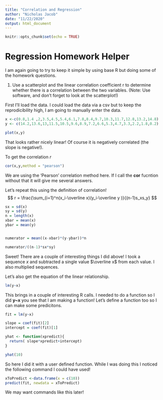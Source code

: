 ```yaml
---
title: "Correlation and Regression"
author: "Nicholas Jacob"
date: "11/22/2020"
output: html_document
---
```


```r
knitr::opts_chunk$set(echo = TRUE)
```

# Regression Homework Helper

I am again going to try to keep it simple by using base R but doing some of the homework questions.

1. Use a scatterplot and the linear correlation coefficient r to determine whether there is a correlation between the two variables. (Note: Use software, and don't forget to look at the scatterplot!) 

First I'll load the data.  I could load the data via a csv but to keep the reprodicibility high, I am going to manually enter the data.
```r
x <-c(0.8,1.4 ,2,3.5,4.5,5.4,6.1,7.8,8.4,9.7,10.3,11.7,12.8,13.2,14.8)
y <- c(14.2,13.6,13,11.5,10.5,9.6,8.9,7.2,6.6,5.3,4.7,3.3,2.2,1.8,0.2)

plot(x,y)
```
That looks rather nicely linear!  Of course it is negatively correlated (the slope is negative!).

To get the correlation $r$

```r

cor(x,y,method = "pearson")
```
We are using the 'Pearson' correlation method here.  If I call the **cor** fucntion without that it will give me several answers.

Let's repeat this using the definition of correlation!
$$
r = \frac{\sum_{i=1}^n(x_i-\overline x)(y_i-\overline y )}{(n-1)s_xs_y}
$$
```r
sx = sd(x)
sy = sd(y) 
n = length(x)
xbar = mean(x)
ybar = mean(y)


numerator = mean((x-xbar)*(y-ybar))*n

numerator/((n-1)*sx*sy)
```
Sweet!  There are a couple of interesting things I did above!  I took a sequence $x$ and subtracted a single value $\overline x$ from each value.  I also multiplied sequences.

Let's also get the equation of the linear relationship.

```r
lm(y~x)

```
This brings in a couple of interesting R calls.  I needed to do a function so I did **y~x** you see that I am making a function!  Let's define a function too so I can make some predicitons.
```r
fit = lm(y~x)

slope = coef(fit)[2]
intercept = coef(fit)[1]

yhat <- function(xpredict){
  return( slope*xpredict+intercept)
}

yhat(10)
```
So here I did it with a user defined function.  While I was doing this I noticed the following command I could have used!

```r
xToPredict <-data.frame(x = c(10))
predict(fit, newdata = xToPredict)
```
We may want commands like this later!



